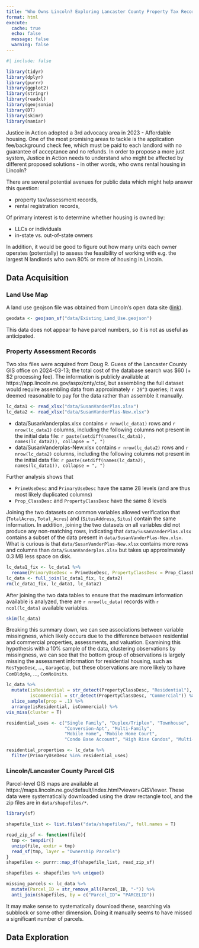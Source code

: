 ```yaml
---
title: "Who Owns Lincoln? Exploring Lancaster County Property Tax Records"
format: html
execute: 
  cache: true
  echo: false
  message: false
  warning: false
---
```



```r
#| include: false

library(tidyr)
library(dplyr)
library(purrr)
library(ggplot2)
library(stringr)
library(readxl)
library(geojsonio)
library(DT)
library(skimr)
library(naniar)

```

Justice in Action adopted a 3rd advocacy area in 2023 - Affordable housing. One of the most promising areas to tackle is the application fee/background check fee, which must be paid to each landlord with no guarantee of acceptance and no refunds. In order to propose a more just system, Justice in Action needs to understand who might be affected by different proposed solutions - in other words, who owns rental housing in Lincoln?

There are several potential avenues for public data which might help answer this question: 

- property tax/assessment records, 
- rental registration records,


Of primary interest is to determine whether housing is owned by:

- LLCs or individuals
- in-state vs. out-of-state owners

In addition, it would be good to figure out how many units each owner operates (potentially) to assess the feasibility of working with e.g. the largest N landlords who own 80% or more of housing in Lincoln. 


## Data Acquisition

### Land Use Map

A land use geojson file was obtained from Lincoln's open data site ([link](https://opendata.lincoln.ne.gov/datasets/9f1248c80d9a41caa55da937ad002d86_1)). 

```r
geodata <- geojson_sf("data/Existing_Land_Use.geojson")
```

This data does not appear to have parcel numbers, so it is not as useful as anticipated.

### Property Assessment Records

Two xlsx files were acquired from Doug R. Guess of the Lancaster County GIS office on 2024-03-13; the total cost of the database search was $60 (+ $2 processing fee). The information is publicly available at https://app.lincoln.ne.gov/aspx/cnty/cto/, but assembling the full dataset would require assembling data from approximately `r 26^3` queries; it was deemed reasonable to pay for the data rather than assemble it manually. 

```r
lc_data1 <- read_xlsx("data/SusanVanderPlas.xlsx")
lc_data2 <- read_xlsx("data/SusanVanderPlas-New.xlsx")
```

- data/SusanVanderplas.xlsx contains `r nrow(lc_data1)` rows and `r nrow(lc_data1)` columns, including the following columns not present in the initial data file: `r paste(setdiff(names(lc_data1), names(lc_data2)), collapse = ", ")`
- data/SusanVanderplas-New.xlsx contains `r nrow(lc_data2)` rows and `r nrow(lc_data2)` columns, including the following columns not present in the initial data file: `r paste(setdiff(names(lc_data2), names(lc_data1)), collapse = ", ")`

Further analysis shows that 

- `PrimeUseDesc` and `PrimaryUseDesc` have the same 28 levels (and are thus most likely duplicated columns)
- `Prop_ClassDesc` and `PropertyClassDesc` have the same 8 levels

Joining the two datasets on common variables allowed verification that (`TotalAcres`, `Total_Acres`) and (`SitusAddress`, `Situs`) contain the same information. In addition, joining the two datasets on all variables did not produce any non-matching rows, indicating that `data/SusanVanderPlas.xlsx` contains a subset of the data present in `data/SusanVanderPlas-New.xlsx`. 
What is curious is that `data/SusanVanderPlas-New.xlsx` contains more rows and columns than `data/SusanVanderplas.xlsx` but takes up approximately 0.3 MB less space on disk.

```r
lc_data1_fix <- lc_data1 %>%
  rename(PrimaryUseDesc = PrimeUseDesc, PropertyClassDesc = Prop_ClassDesc, TotalAcres = Total_Acres, SitusAddress = Situs)
lc_data <- full_join(lc_data1_fix, lc_data2)
rm(lc_data1_fix, lc_data1, lc_data2)
```

After joining the two data tables to ensure that the maximum information available is analyzed, there are `r nrow(lc_data)` records with `r ncol(lc_data)` available variables. 

```r
skim(lc_data)
```

Breaking this summary down, we can see associations between variable missingness, which likely occurs due to the difference between residential and commercial properties, assessments, and valuation. Examining this hypothesis with a 10% sample of the data, clustering observations by missingness, we can see that the bottom group of observations is largely missing the assessment information for residential housing, such as `ResTypeDesc`, ..., `GarageCap`, but these observations are more likely to have `ComBldgNo`, ..., `ComNoUnits`. 

```r
lc_data %>% 
  mutate(isResidential = str_detect(PropertyClassDesc, "Residential"),
         isCommercial = str_detect(PropertyClassDesc, "Commercial")) %>%
  slice_sample(prop = .1) %>%
  arrange(isResidential, isCommercial) %>% 
vis_miss(cluster = T) 
```


```r
residential_uses <- c("Single Family", "Duplex/Triplex", "Townhouse", 
                      "Conversion-Apt", "Multi-Family", 
                      "Mobile Home", "Mobile Home Court", 
                      "Condo Base Account", "High Rise Condos", "Multi-Use")

residential_properties <- lc_data %>%
  filter(PrimaryUseDesc %in% residential_uses)

```


### Lincoln/Lancaster County Parcel GIS

Parcel-level GIS maps are available at https://maps.lincoln.ne.gov/default/index.html?viewer=GISViewer. These data were systematically downloaded using the draw rectangle tool, and the zip files are in `data/shapefiles/*`. 

```r
library(sf)

shapefile_list <- list.files("data/shapefiles/", full.names = T)

read_zip_sf <- function(file){
  tmp <- tempdir()
  unzip(file, exdir = tmp)
  read_sf(tmp, layer = "Ownership Parcels")
}
shapefiles <- purrr::map_df(shapefile_list, read_zip_sf) 

shapefiles <- shapefiles %>% unique()

missing_parcels <- lc_data %>%
  mutate(Parcel_ID = str_remove_all(Parcel_ID, "-")) %>%
  anti_join(shapefiles, by = c("Parcel_ID"= "PARCELID"))
```

It may make sense to systematically download these, searching via subblock or some other dimension. Doing it manually seems to have missed a significant number of parcels. 

## Data Exploration
